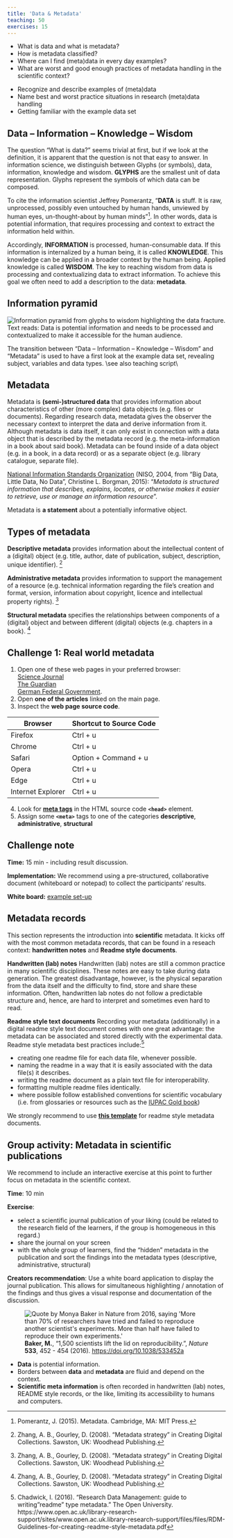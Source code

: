 ```yaml
---
title: 'Data & Metadata'
teaching: 50
exercises: 15
---
```


:::::::::::::::::::::::::::::::::::::: questions 

- What is data and what is metadata?
- How is metadata classified?
- Where can I find (meta)data in every day examples?
- What are worst and good enough practices of metadata handling in the scientific context?

::::::::::::::::::::::::::::::::::::::::::::::::

::::::::::::::::::::::::::::::::::::: objectives

- Recognize and describe examples of (meta)data
- Name best and worst practice situations in research (meta)data handling
- Getting familiar with the example data set

::::::::::::::::::::::::::::::::::::::::::::::::

## Data -- Information -- Knowledge -- Wisdom
The question “What is data?” seems trivial at first, but if we look at the definition, it is apparent that the question is not that easy to answer. In information science, we distinguish between Glyphs (or symbols), data, information, knowledge and wisdom. **GLYPHS** are the smallest unit of data representation. Glyphs represent the symbols of which data can be composed.

To cite the information scientist Jeffrey Pomerantz, “**DATA** is stuff. It is raw, unprocessed, possibly even untouched by human hands, unviewed by human eyes, un-thought-about by human minds”[^1]. In other words, data is potential information, that requires processing and context to extract the information held within. 

Accordingly, **INFORMATION** is processed, human-consumable data. If this information is internalized by a human being, it is called **KNOWLEDGE**. This knowledge can be applied in a broader context by the human being. Applied knowledge is called **WISDOM**.
The key to reaching wisdom from data is processing and contextualizing data to extract information. To achieve this goal we often need to add a description to the data: **metadata**.

:::::::::::::::::::::::::::::::::::::::::::::::::::::::::::::::::::::::: callout
## Information pyramid

![](fig/informationPyramid.png){alt='Information pyramid from glyphs to wisdom highlighting the data fracture. Text reads: Data is potential information and needs to be processed and contextualized to make it accessible for the human audience.'}
::::::::::::::::::::::::::::::::::::::::::::::::::::::::::::::::::::::::::::::::

::::::::::::::::::::::::::::::::::::::::::::::::::::::::::::::::::::: instructor

The transition between "Data -- Information -- Knowledge -- Wisdom" and 
"Metadata" is used to have a first look at the example data set, revealing 
subject, variables and data types.
\\see also teaching script\\

::::::::::::::::::::::::::::::::::::::::::::::::::::::::::::::::::::::::::::::::

## Metadata
Metadata is **(semi-)structured data** that provides information about characteristics of other (more complex) data objects (e.g. files or documents). Regarding research data, metadata gives the observer the necessary context to interpret the data and derive information from it. Although metadata is data itself, it can only exist in connection with a data object that is described by the metadata record (e.g. the meta-information in a book about said book). Metadata can be found inside of a data object (e.g. in a book, in a data record) or as a separate object (e.g. library catalogue, separate file).

[National Information Standards Organization](https://groups.niso.org/higherlogic/ws/public/download/17446/Understanding%20Metadata.pdf) (NISO, 2004, from "Big Data, Little Data, No Data", Christine L. Borgman, 2015): "_Metadata is structured information that describes, explains, locates, or otherwise makes it easier to retrieve, use or manage an information resource_".

::::::::::::::::::::::::::::::::::::::: callout
Metadata is **a statement** about a potentially informative object.
:::::::::::::::::::::::::::::::::::::::::::::::

## Types of metadata
**Descriptive metadata** provides information about the intellectual content of a (digital) object (e.g. title, author, date of publication, subject, description, unique identifier). [^2]

**Administrative metadata** provides information to support the management of a resource (e.g. technical information regarding the file's creation and format, version, information about copyright, licence and intellectual property rights). [^2]

**Structural metadata** specifies the relationships between components of a (digital) object and between different (digital) objects (e.g. chapters in a book). [^2]

::::::::::::::::::::::::::::::::::::: challenge 
## Challenge 1: Real world metadata
1. Open one of these web pages in your preferred browser: <br> 
[<i class='fa fa-external-link-square'></i> Science Journal](https://www.science.org/)<br> 
[<i class='fa fa-external-link-square'></i> The Guardian](https://www.theguardian.com/international)<br> 
[<i class='fa fa-external-link-square'></i> German Federal Government](https://www.bundesregierung.de/breg-en). <br>
2. Open **one of the articles** linked on the main page.
3. Inspect the **web page source code**.


| Browser            | Shortcut to Source Code |
| ------------------ | ----------------------- |
| Firefox            | Ctrl + u                |
| Chrome             | Ctrl + u                |
| Safari             | Option + Command + u    |
| Opera              | Ctrl + u                |
| Edge               | Ctrl + u                |
| Internet Explorer  | Ctrl + u                |

4. Look for [**meta tags**](https://www.w3schools.com/tags/tag_meta.asp) in the HTML source code **`<head>`** element. 
5. Assign some **`<meta>`** tags to one of the categories **descriptive**, **administrative**, **structural** 
:::::::::::::::::::::::::::::::::::::::::::::::

:::::::::::::::::::::::::::::::::::::::::::::::::::::::::::::::::::: instructor
# Challenge note

**Time:** 15 min - including result discussion.  

**Implementation:** We recommend using a pre-structured, collaborative document 
(whiteboard or notepad) to collect the participants' results.

**White board:** <a href="../../../episodes/files/example-challenge1-whiteboard.pdf">example set-up</a>

::::::::::::::::::::::::::::::::::::::::::::::::::::::::::::::::::::::::::::::::

## Metadata records
::::::::::::::::::::::::::::::::::::::::::::::::::::::::::::::::::::: instructor

This section represents the introduction into **scientific** metadata. It kicks off with the most common metadata records, that can be found in a reseach context: **handwritten notes** and **Readme style documents**.

::::::::::::::::::::::::::::::::::::::::::::::::::::::::::::::::::::::::::::::::

**Handwritten (lab) notes**
Handwritten (lab) notes are still a common practice in many scientific disciplines. These notes are easy to take during data generation. The greatest disadvantage, however, is the physical separation from the data itself and the difficulty to find, store and share these information. Often, handwritten lab notes do not follow a predictable structure and, hence, are hard to interpret and sometimes even hard to read.

**Readme style text documents**
Recording your metadata (additionally) in a digital readme style text document comes with one great advantage: the metadata can be associated and stored directly with the experimental data. Readme style metadata best practices include:[^3]

<ul>
  <li>creating one readme file for each data file, whenever possible.</li>
  <li>naming the readme in a way that it is easily associated with the data file(s) it describes.</li>
  <li>writing the readme document as a plain text file for interoperability.</li>
  <li>formatting multiple readme files identically.</li>
  <li>where possible follow established conventions for scientific vocabulary (i.e. from glossaries or resources such as the [IUPAC Gold book](https://goldbook.iupac.org/))</li>
</ul>

We strongly recommend to use [**this template**](https://cornell.app.box.com/v/ReadmeTemplate) for readme style metadata documents.

::::::::::::::::::::::::::::::::::::::::::::::::::::::::::::::::::::: instructor
# Group activity: Metadata in scientific publications

We recommend to include an interactive exercise at this point to further focus on metadata in the scientific context.

**Time**: 10 min

**Exercise**:
<ul>
  <li>select a scientific journal publication of your liking (could be related to the research field of the learners, if the group is homogeneous in this regard.)</li>
  <li>share the journal on your screen</li>
  <li>with the whole group of learners, find the "hidden" metadata in the publication and sort the findings into the metadata types (descriptive, administrative, structural)</li>
</ul>

**Creators recommendation**: Use a white board application to display the journal publication. This allows for simultaneous highlighting / annotation of the findings and thus gives a visual response and documentation of the discussion. 
::::::::::::::::::::::::::::::::::::::::::::::::::::::::::::::::::::::::::::::::

![**Baker, M.**, "1,500 scientists lift the lid on reproducibility.", _Nature_ **533**, 452 - 454 (2016). <a href="https://doi.org/10.1038/533452a">https://doi.org/10.1038/533452a</a>](fig/monyaBakerQuote.png){alt="Quote by Monya Baker in Nature from 2016, saying 'More than 70% of researchers have tried and failed to reproduce another scientist's experiments. More than half have failed to reproduce their own experiments.'"}

::::::::::::::::::::::::::::::::::::: keypoints 

- **Data** is potential information.
- Borders between **data** and **metadata** are fluid and depend on the context.
- **Scientific meta information** is often recorded in handwritten (lab) notes, README style records, or the like, limiting its accessibility to humans and computers.

::::::::::::::::::::::::::::::::::::::::::::::::

[^1]: Pomerantz, J. (2015). Metadata. Cambridge, MA: MIT Press.
[^2]:Zhang, A. B., Gourley, D. (2008). "Metadata strategy" in Creating Digital Collections. Sawston, UK: Woodhead Publishing.
[^3]: Chadwick, I. (2016). "Research Data Management: guide to writing "readme" type metadata." The Open University. https://www.open.ac.uk/library-research-support/sites/www.open.ac.uk.library-research-support/files/files/RDM-Guidelines-for-creating-readme-style-metadata.pdf